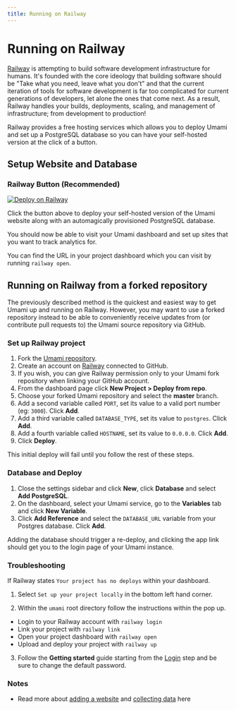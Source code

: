```yaml
---
title: Running on Railway
---
```


# Running on Railway

[Railway](https://railway.app/) is attempting to build software development infrastructure for humans. It's founded with the core ideology that building software should be "Take what you need, leave what you don't" and that the current iteration of tools for software development is far too complicated for current generations of developers, let alone the ones that come next. As a result, Railway handles your builds, deployments, scaling, and management of infrastructure; from development to production!

Railway provides a free hosting services which allows you to deploy Umami and set up a PostgreSQL database so you can have your self-hosted version at the click of a button.

## Setup Website and Database

### Railway Button (Recommended)

[![Deploy on Railway](https://railway.app/button.svg)](https://railway.app/new/template/umami-analytics)

Click the button above to deploy your self-hosted version of the Umami website along with an automagically provisioned PostgreSQL database.

You should now be able to visit your Umami dashboard and set up sites that you want to track analytics for.

You can find the URL in your project dashboard which you can visit by running `railway open`.

## Running on Railway from a forked repository

The previously described method is the quickest and easiest way to get Umami up and running on Railway. However, you may want to use a forked repository instead to be able to conveniently receive updates from (or contribute pull requests to) the Umami source repository via GitHub.

### Set up Railway project

1. Fork the [Umami repository](https://github.com/umami-software/umami).
1. Create an account on [Railway](https://railway.app/) connected to GitHub.
1. If you wish, you can give Railway permission only to your Umami fork repository when linking your GitHub account.
1. From the dashboard page click **New Project > Deploy from repo**.
1. Choose your forked Umami repository and select the **master** branch.
1. Add a second variable called `PORT`, set its value to a valid port number (eg: `3000`). Click **Add**.
1. Add a third variable called `DATABASE_TYPE`, set its value to `postgres`. Click **Add**.
1. Add a fourth variable called `HOSTNAME`, set its value to `0.0.0.0`. Click **Add**.
1. Click **Deploy**.

This initial deploy will fail until you follow the rest of these steps.

### Database and Deploy

1. Close the settings sidebar and click **New**, click **Database** and select **Add PostgreSQL**.
1. On the dashboard, select your Umami service, go to the **Variables** tab and click **New Variable**.
1. Click **Add Reference** and select the `DATABASE_URL` variable from your Postgres database. Click **Add**.

Adding the database should trigger a re-deploy, and clicking the app link should get you to the login page of your Umami instance.

### Troubleshooting

If Railway states `Your project has no deploys` within your dashboard.

1. Select `Set up your project locally` in the bottom left hand corner.

2. Within the `umami` root directory follow the instructions within the pop up.

- Login to your Railway account with `railway login`
- Link your project with `railway link`
- Open your project dashboard with `railway open`
- Upload and deploy your project with `railway up`

3. Follow the **Getting started** guide starting from the [Login](/docs/login) step and be sure to change the default password.

### Notes

- Read more about [adding a website](https://umami.is/docs/add-a-website) and [collecting data](https://umami.is/docs/collect-data) here
